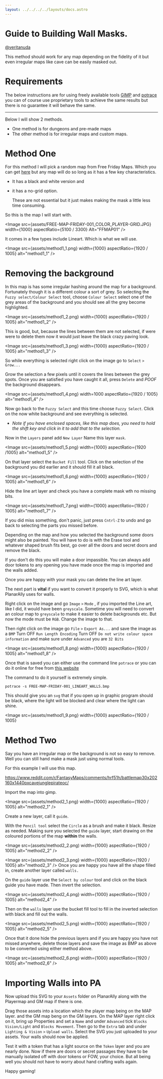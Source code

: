 ```yaml
---
layout: ../../../../layouts/docs.astro
---
```



# __Guide to Building Wall Masks.__ 
[@veritanuda](https://keybase.io/veritanuda)

This method should work for any map depending on the fidelity of it but even irregular maps like cave can be easily masked out.

# Requirements
The below instructions are for using freely available tools [GIMP](https://gimp.org) and [potrace](https://potrace.sourceforge.net/) you can of course use proprietary tools to achieve the same results but there is no guarantee it will behave the same. 

___

Below I will show 2 methods. 
* One method is for dungeons and pre-made maps
* The other method is for irregular maps and custom maps. 


# __Method One__

For this method I will pick a random map from Free Friday Maps. Which you can get [here](https://www.drivethrurpg.com/browse/pub/10213/Paths-to-Adventure/subcategory/25973_33572/Free-Map-Friday) but any map will do so long as it has a few key characteristics. 
* It has a black and white version and 
* it has a no-grid option. 
  
  These are not essential but it just makes making the mask a little less time consuming.  

So this is the map I will start with.

<Image src={assets/FREE-MAP-FRIDAY-001_COLOR_PLAYER-GRID.JPG} width={1000} aspectRatio={5100 / 3300} Alt="FFMAP01" />

It comes in a few types include Lineart. Which is what we will use. 


<Image src={assets/method1_1.png} width={1000} aspectRatio={1920 / 1005} alt="method1_1" />


# Removing the background

In this map is has some irregular hashing around the map for a background. Fortunately though it is a different colour a sort of grey. So selecting the `Fuzzy select/Colour Select` tool, choose `Colour Select` select one of the grey areas of the background and you should see all the grey become highlighted. 

<Image src={assets/method1_2.png} width={1000} aspectRatio={1920 / 1005} alt="method1_2" />


This is good, but, because the lines between them are not selected, if were were to delete them now it would just leave the black crazy paving look.

<Image src={assets/method1_3.png} width={1000} aspectRatio={1920 / 1005} alt="method1_3" />

 So while everything is selected right click on the image go to `Select` `>` `Grow...`

Grow the selection a few pixels until it covers the lines between the grey spots. Once you are satisfied you have caught it all, press `Delete` and *POOF* the background disappears. 

<Image src={assets/method1_4.png} width=1000 aspectRatio={1920 / 1005} alt="method1_4" />

Now go back to the `Fuzzy Select` and this time choose `Fuzzy Select`. Click on the now white background and see everything is selected. 

* *Note if you have enclosed spaces, like this map does, you need to hold the shift key and click in it to add that to the selection.*

Now in the `Layers` panel add `New Layer` Name this layer `mask`. 

<Image src={assets/method1_5.png} width={1000} aspectRatio={1920 /1005} alt="method1_5" />


On that layer select the `Bucket Fill` tool. Click on the selection of the background you did earlier and it should fill it all black. 

<Image src={assets/method1_6.png} width={1000} aspectRatio={1920 / 1005} alt="method1_6" />


Hide the line art layer and check you have a complete mask wth no missing bits. 

<Image src={assets/method1_7.png} width={1000} aspectRatio={1920 / 1005} alt="method1_7" />

If you did miss something, don't panic, just press `Cntrl-Z` to undo and go back to selecting the parts you missed before. 

Depending on the map and how you selected the background some doors might also be painted. You will have to do is with the Erase tool and whatever shaped brush fits best, go over all the doors and secret doors and remove the black. 

If you don't do this you will make a door impassible. You can always add door tokens to any opening you have made once the map is imported and the walls added. 

Once you are happy with your mask you can delete the line art layer. 




The next part is **vital** if you want to convert it properly to SVG, which is what PlanarAlly uses for walls.

Right click on the image and go `Image` `>` `Mode` , if you imported the Line art, like I did, it would have been `greyscale`. Sometime you will need to convert an colour map to `greyscale` to make it easier to delete backgrounds etc. But now the mode must be `RGB`. Change the image to that. 

Then right click on the image go `File` `>` `Export As...`  and save the image as a `BMP`  Turn OFF `Run Length Encoding` Turn OFF `Do not write colour space information` and make sure under `Advanced` you are `32 Bits`

<Image src={assets/method1_8.png} width={1000} aspectRatio={1920 / 1005} alt="method1_8" />

Once that is saved you can either use the command line `potrace` or you can do it online for free from [this website](https://svg-converter.com/potrace)

The command to do it  yourself is extremely simple. 

`potrace -s FREE-MAP-FRIDAY-001_LINEART_WALLS.bmp`

This should give you an `svg` that if you open up in graphic program should be black, where the light will be blocked and clear where the light can shine.

<Image src={assets/method1_9.png} width={1000} aspectRatio={1920 / 1005}



# __Method Two__


Say you have an irregular map or the background is not so easy to remove. Well you can still hand make a mask just using normal tools.

For this example I will use this map.

https://www.reddit.com/r/FantasyMaps/comments/hrf51h/battlemap30x202160x1440pxcavejunglepirateoc/


Import the map into gimp.

<Image src={assets/method2_1.png} width={1000} aspectRatio={1920 / 1005} alt="method2_1" />

Create a new layer, call it `guide`.

With the `Pencil tool` select the `Circle` as a brush and make it black. Resize as needed. Making sure you selected the `guide` layer, start drawing on the coloured portions of the map **within** the walls.

<Image src={assets/method2_2.png) width={1000} aspectRatio={1920 / 1005} alt="method2_2" />


<Image src={assets/method2_3.png} width={1000} aspectRatio={1920 / 1005} alt="method2_3" />
Once you are happy you have all the shape filled in, create another layer called `walls.` 

On the `guide` layer use the `Select by colour` tool and click on the black guide you have made. Then invert the selection.

<Image src={assets/method2_4.png} width={1000} aspectRatio={1920 / 1005} alt="method2_4" />

Then on the `walls` layer use the bucket fill tool to fill in the inverted selection with black and fill out the walls.

<Image src={assets/method2_5.png} width={1000} aspectRatio={1920 / 1005} alt="method2_5" /> 

Once that it done hide the previous layers and if you are happy you have not missed anywhere, delete those layers and save the image as BMP as above to be converted using either method above.

<Image src={assets/method2_6.png} width={1000} aspectRatio={1920 / 1005} alt="method2_6" /> 

# Importing Walls into PA


Now upload this SVG to your `Assets` folder on PlanarAlly along with the Playermap and GM map if there is one. 

Drag those assets into a location which the player map being on the MAP layer. and the GM map beng on the GM layers. On the MAP layer right click on it, bring up Properties and set a `Name` and under `Advanced`  tick `Blocks Vision/Light` and `Blocks Movement`. Then go to the `Extra` tab and under `Lighting & Vision` `>` `Upload walls`. Select the SVG you just uploaded to your assets. Your walls should now be applied. 

Test it with a token that has a light source on the `Token` layer and you are nearly done. Now if there are doors or secret passages they have to be manually isolated off with door tokens or FOW, your choice. But all being well you should not have to worry about hand crafting walls again. 

Happy gaming!


